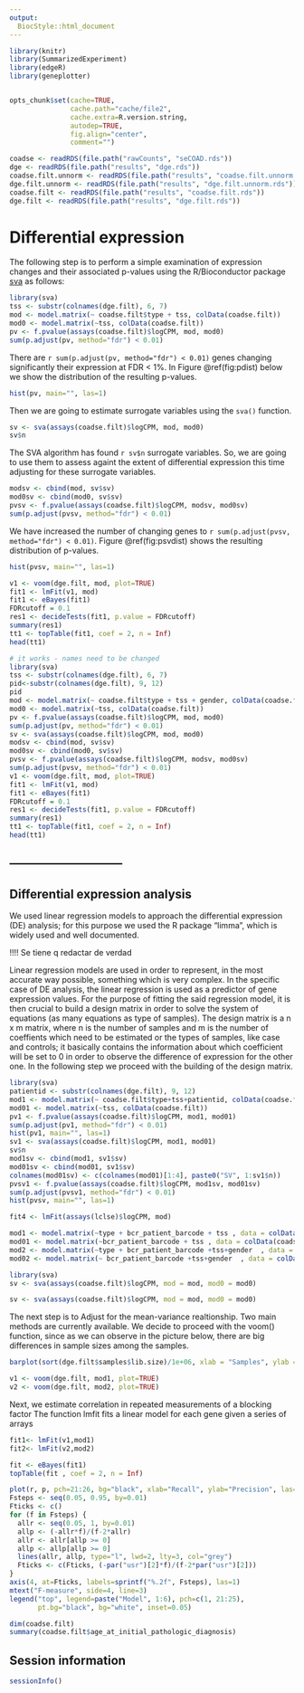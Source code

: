 ```yaml
---
output:
  BiocStyle::html_document
---
```


<!---
Because we split the analysis pipeline in different independent files,
to speed up processing it, here in the setup block we load libraries and
objects that were loaded or produced in the previously processed file,
and which are necessary in this file.
--->



```r
library(knitr)
library(SummarizedExperiment)
library(edgeR)
library(geneplotter)


opts_chunk$set(cache=TRUE,
               cache.path="cache/file2",
               cache.extra=R.version.string,
               autodep=TRUE,
               fig.align="center",
               comment="")

coadse <- readRDS(file.path("rawCounts", "seCOAD.rds"))
dge <- readRDS(file.path("results", "dge.rds"))
coadse.filt.unnorm <- readRDS(file.path("results", "coadse.filt.unnorm.rds"))
dge.filt.unnorm <- readRDS(file.path("results", "dge.filt.unnorm.rds"))
coadse.filt <- readRDS(file.path("results", "coadse.filt.rds"))
dge.filt <- readRDS(file.path("results", "dge.filt.rds"))


```

# Differential expression


The following step is to perform a simple examination of expression changes and their associated p-values using the R/Bioconductor package [sva](http://bioconductor.org/packages/sva) as follows:

```r
library(sva)
tss <- substr(colnames(dge.filt), 6, 7)
mod <- model.matrix(~ coadse.filt$type + tss, colData(coadse.filt))
mod0 <- model.matrix(~tss, colData(coadse.filt))
pv <- f.pvalue(assays(coadse.filt)$logCPM, mod, mod0)
sum(p.adjust(pv, method="fdr") < 0.01)
```

There are `r sum(p.adjust(pv, method="fdr") < 0.01)` genes changing significantly
their expression at FDR < 1%. In Figure \@ref(fig:pdist) below we show the distribution of the
resulting p-values.

```r
hist(pv, main="", las=1)
```


Then we are going to estimate surrogate variables using the `sva()` function.

```r
sv <- sva(assays(coadse.filt)$logCPM, mod, mod0)
sv$n
```

The SVA algorithm has found `r sv$n` surrogate variables. So, we are going to use them to
assess againt the extent of differential expression this time adjusting for these
surrogate variables.

```r
modsv <- cbind(mod, sv$sv)
mod0sv <- cbind(mod0, sv$sv)
pvsv <- f.pvalue(assays(coadse.filt)$logCPM, modsv, mod0sv)
sum(p.adjust(pvsv, method="fdr") < 0.01)
```

We have increased the number of changing genes to `r sum(p.adjust(pvsv, method="fdr") < 0.01)`.
Figure \@ref(fig:psvdist) shows the resulting distribution of p-values.

```r
hist(pvsv, main="", las=1)
```
```r
v1 <- voom(dge.filt, mod, plot=TRUE)
fit1 <- lmFit(v1, mod)
fit1 <- eBayes(fit1)
FDRcutoff = 0.1
res1 <- decideTests(fit1, p.value = FDRcutoff)
summary(res1)
tt1 <- topTable(fit1, coef = 2, n = Inf) 
head(tt1)
```


```r
# it works - names need to be changed
library(sva)
tss <- substr(colnames(dge.filt), 6, 7)
pid<-substr(colnames(dge.filt), 9, 12)
pid
mod <- model.matrix(~ coadse.filt$type + tss + gender, colData(coadse.filt))
mod0 <- model.matrix(~tss, colData(coadse.filt))
pv <- f.pvalue(assays(coadse.filt)$logCPM, mod, mod0)
sum(p.adjust(pv, method="fdr") < 0.01)
sv <- sva(assays(coadse.filt)$logCPM, mod, mod0)
modsv <- cbind(mod, sv$sv)
mod0sv <- cbind(mod0, sv$sv)
pvsv <- f.pvalue(assays(coadse.filt)$logCPM, modsv, mod0sv)
sum(p.adjust(pvsv, method="fdr") < 0.01)
v1 <- voom(dge.filt, mod, plot=TRUE)
fit1 <- lmFit(v1, mod)
fit1 <- eBayes(fit1)
FDRcutoff = 0.1
res1 <- decideTests(fit1, p.value = FDRcutoff)
summary(res1)
tt1 <- topTable(fit1, coef = 2, n = Inf) 
head(tt1)
```




## -----------------------------
## Differential expression analysis

We used linear regression models to approach the differential expression (DE) analysis; for this purpose we used the R package "limma", which is widely used and well documented.

 !!!! Se tiene q redactar de verdad
 
Linear regression models are used in order to represent, in the most accurate way possible, something which is very complex. In the specific case of DE analysis, the linear regression is used as a predictor of gene expression values. 
For the purpose of fitting the said regression model, it is then crucial to build a design matrix in order to solve the system of equations (as many equations as type of samples). The design matrix is a n x m matrix, where n is the number of samples and m is the number of coeffients which need to be estimated or the types of samples, like case and controls; it basically contains the information about which coefficient will be set to 0 in order to observe the difference of expression for the other one.
In the following step we proceed with the building of the design matrix. 


```r
library(sva)
patientid <- substr(colnames(dge.filt), 9, 12)
mod1 <- model.matrix(~ coadse.filt$type+tss+patientid, colData(coadse.filt))
mod01 <- model.matrix(~tss, colData(coadse.filt))
pv1 <- f.pvalue(assays(coadse.filt)$logCPM, mod1, mod01)
sum(p.adjust(pv1, method="fdr") < 0.01)
hist(pv1, main="", las=1)
sv1 <- sva(assays(coadse.filt)$logCPM, mod1, mod01)
sv$n
mod1sv <- cbind(mod1, sv1$sv)
mod01sv <- cbind(mod01, sv1$sv)
colnames(mod01sv) <- c(colnames(mod01)[1:4], paste0("SV", 1:sv1$n))
pvsv1 <- f.pvalue(assays(coadse.filt)$logCPM, mod1sv, mod01sv)
sum(p.adjust(pvsv1, method="fdr") < 0.01)
hist(pvsv, main="", las=1)
```

```r
fit4 <- lmFit(assays(lclse)$logCPM, mod)
```


```r
mod1 <- model.matrix(~type + bcr_patient_barcode + tss , data = colData(coadse.filt))
mod01 <- model.matrix(~bcr_patient_barcode + tss , data = colData(coadse.filt))
mod2 <- model.matrix(~type + bcr_patient_barcode +tss+gender  , data = colData(coadse.filt))
mod02 <- model.matrix(~ bcr_patient_barcode +tss+gender  , data = colData(coadse.filt))
```
```r
library(sva)
sv <- sva(assays(coadse.filt)$logCPM, mod = mod, mod0 = mod0)

```

```r
sv <- sva(assays(coadse.filt)$logCPM, mod = mod, mod0 = mod0)
```
The next step is to Adjust for the mean-variance realtionship. Two main methods are currently available. We decide to proceed with the voom() function, since as we can observe in the picture below, there are big differences in sample sizes among the samples.
```r
barplot(sort(dge.filt$samples$lib.size)/1e+06, xlab = "Samples", ylab = "Library sizes (Millions)")
```
```r
v1 <- voom(dge.filt, mod1, plot=TRUE)
v2 <- voom(dge.filt, mod2, plot=TRUE)
```

Next, we estimate correlation in repeated measurements of a blocking factor
The function lmfit fits a linear model for each gene given a series of arrays

```r
fit1<- lmFit(v1,mod1)
fit2<- lmFit(v2,mod2)

```

```r
fit <- eBayes(fit1)
topTable(fit , coef = 2, n = Inf)
```

```r
plot(r, p, pch=21:26, bg="black", xlab="Recall", ylab="Precision", las=1)
Fsteps <- seq(0.05, 0.95, by=0.01)
Fticks <- c()
for (f in Fsteps) {
  allr <- seq(0.05, 1, by=0.01)
  allp <- (-allr*f)/(f-2*allr)
  allr <- allr[allp >= 0]
  allp <- allp[allp >= 0]
  lines(allr, allp, type="l", lwd=2, lty=3, col="grey")
  Fticks <- c(Fticks, (-par("usr")[2]*f)/(f-2*par("usr")[2]))
}
axis(4, at=Fticks, labels=sprintf("%.2f", Fsteps), las=1)
mtext("F-measure", side=4, line=3)
legend("top", legend=paste("Model", 1:6), pch=c(1, 21:25),
       pt.bg="black", bg="white", inset=0.05)
```

```r
dim(coadse.filt)
summary(coadse.filt$age_at_initial_pathologic_diagnosis)
```

## Session information

```r
sessionInfo()
```
